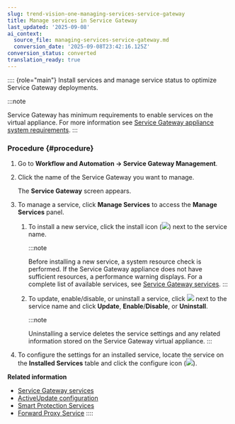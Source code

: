 ```yaml
---
slug: trend-vision-one-managing-services-service-gateway
title: Manage services in Service Gateway
last_updated: '2025-09-08'
ai_context:
  source_file: managing-services-service-gateway.md
  conversion_date: '2025-09-08T23:42:16.125Z'
conversion_status: converted
translation_ready: true
---
```


:::: {role="main"}
Install services and manage service status to optimize Service Gateway deployments.

:::note

Service Gateway has minimum requirements to enable services on the virtual appliance. For more information see [Service Gateway appliance system requirements](sg-sys-requirements.mdx).
:::

### Procedure {#procedure}

1.  Go to **Workflow and Automation → Service Gateway Management**.

2.  Click the name of the Service Gateway you want to manage.

    The **Service Gateway** screen appears.

3.  To manage a service, click **Manage Services** to access the **Manage Services** panel.

    1.  To install a new service, click the install icon (![](/images/installService=6a80f6d7-0cae-4a25-9c85-0c61f996b89a.webp)) next to the service name.

        :::note

        Before installing a new service, a system resource check is performed. If the Service Gateway appliance does not have sufficient resources, a performance warning displays. For a complete list of available services, see [Service Gateway services](service-gateway-services.mdx).
        :::

    2.  To update, enable/disable, or uninstall a service, click ![](/images/disableService=f714f433-8549-4b96-857f-8814663a51d0.webp) next to the service name and click **Update**, **Enable**/**Disable**, or **Uninstall**.

        :::note

        Uninstalling a service deletes the service settings and any related information stored on the Service Gateway virtual appliance.
        :::

4.  To configure the settings for an installed service, locate the service on the **Installed Services** table and click the configure icon (![](/images/configure=GUID-657DB993-ADC7-4DEC-8C62-C8739D74760E.webp)).

**Related information**

- [Service Gateway services](service-gateway-services.md "Install services on your Service Gateway appliance to connect or manage your on-premises or third-party products.")
- [ActiveUpdate configuration](activeupdate-configuration.md "Configuring the ActiveUpdate Service to manage updates for connected products.")
- [Smart Protection Services](smart-protection-services.md "Enable Smart Protection Services to provide File Reputation and Web Reputation Services to connected products.")
- [Forward Proxy Service](forward-proxy-service.md "Specify the Trend Micro services that your on-premises Trend Micro products can access through the Forward Proxy Service.")
::::
